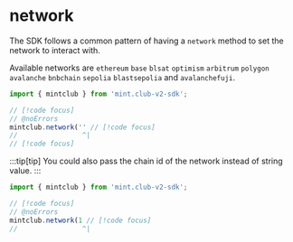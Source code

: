 # network

The SDK follows a common pattern of having a `network` method to set the network to interact with.

Available networks are `ethereum` `base` `blsat` `optimism` `arbitrum` `polygon` `avalanche` `bnbchain` `sepolia` `blastsepolia` and `avalanchefuji`.

```ts twoslash [app.ts]
import { mintclub } from 'mint.club-v2-sdk';

// [!code focus]
// @noErrors
mintclub.network('' // [!code focus]
//                ^|
// [!code focus]
```

:::tip[tip]
You could also pass the chain id of the network instead of string value.
:::

```ts twoslash [app.ts]
import { mintclub } from 'mint.club-v2-sdk';

// [!code focus]
// @noErrors
mintclub.network(1 // [!code focus]
//                ^|
```